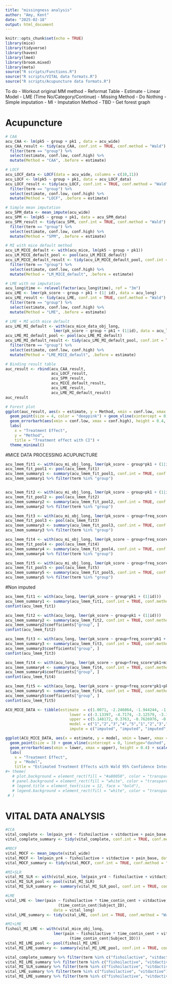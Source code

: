 ```yaml
---
title: "missingness analysis"
author: "Amy, Kent"
date: "2025-02-18"
output: html_document
---
```


```r
knitr::opts_chunk$set(echo = TRUE)
library(mice)
library(tidyverse)
library(haven)
library(lme4)
library(broom.mixed)
library(meta)
source("R scripts/Functions.R")
source("R scripts/VITAL data formats.R")
source("R scripts/Acupuncture data formats.R")
```

To do
- Workout original MM method
- Reformat Table
  - Estimate
    - Linear Model
    - LME (Time No/Category/Continue)
  - Missing Method
    - Do Nothing
    - Simple imputation
    - MI
  - Imputation Method
    - TBD
- Get forest graph

# Acupuncture

```r

# CAA
acu_CAA <- lm(pk5 ~ group + pk1 , data = acu_wide)
acu_CAA_result <- tidy(acu_CAA, conf.int = TRUE, conf.method = "Wald") %>% 
  filter(term == "group") %>%
  select(estimate, conf.low, conf.high) %>%
  mutate(Method = "CAA", .before = estimate)

# LOCF
acu_LOCF_data <- LOCF(data = acu_wide, columns = c(10,11))
acu_LOCF <- lm(pk5 ~ group + pk1, data = acu_LOCF_data)
acu_LOCF_result <- tidy(acu_LOCF, conf.int = TRUE, conf.method = "Wald") %>% 
  filter(term == "group") %>%
  select(estimate, conf.low, conf.high) %>%
  mutate(Method = "LOCF", .before = estimate)

# Simple mean imputation
acu_SPM_data <- mean_impute(acu_wide)
acu_SPM <- lm(pk5 ~ group + pk1, data = acu_SPM_data)
acu_SPM_result <- tidy(acu_SPM, conf.int = TRUE, conf.method = "Wald") %>% 
  filter(term == "group") %>%
  select(estimate, conf.low, conf.high) %>%
  mutate(Method = "SPM", .before = estimate)

# MI with mice default method
acu_LM_MICE_default <- with(acu_mice, lm(pk5 ~ group + pk1)) 
acu_LM_MICE_default_pool <- pool(acu_LM_MICE_default)
acu_LM_MICE_default_result <- tidy(acu_LM_MICE_default_pool, conf.int = TRUE, conf.method = "Wald") %>% 
  filter(term == "group") %>%
  select(estimate, conf.low, conf.high) %>%
  mutate(Method = "LM_MICE_default", .before = estimate)

# LME with no imputation
acu_long$time <- relevel(factor(acu_long$time), ref = "3m")
acu_LME <- lmer(pk_score ~ group + pk1 + (1| id), data = acu_long)
acu_LME_result <- tidy(acu_LME, conf.int = TRUE, conf.method = "Wald") %>% 
  filter(term == "group") %>%
  select(estimate, conf.low, conf.high) %>%
  mutate(Method = "LME", .before = estimate)

# LME + MI with mice default
acu_LME_MI_default <- with(acu_mice_data_obj_long, 
                     lmer(pk_score ~ group + pk1 + (1|id), data = acu_long))
acu_LME_MI_default_pool <- pool(acu_LME_MI_default)
acu_LME_MI_default_result <- tidy(acu_LME_MI_default_pool, conf.int = TRUE, conf.method = "Wald") %>%
  filter(term == "group") %>%
  select(estimate, conf.low, conf.high) %>%
  mutate(Method = "LME_MICE_default", .before = estimate)

# Binding result table
auc_result <- rbind(acu_CAA_result, 
                    acu_LOCF_result,
                    acu_SPM_result, 
                    acu_MICE_default_result,
                    acu_LME_result,
                    acu_LME_MI_default_result)
auc_result

# Forest plot
ggplot(auc_result, aes(x = estimate, y = Method, xmin = conf.low, xmax = conf.high)) +
  geom_point(size = 4, color = "deeppink") + geom_vline(xintercept = 0, linetype="dashed", color="red") +
  geom_errorbarh(aes(xmin = conf.low, xmax = conf.high), height = 0.4, color = "black") + 
  labs(
    x = "Treatment Effect",
    y = "Method",
    title = "Treatment effect with CI") +
  theme_minimal() 
```

#MICE DATA PROCESSING ACUPUNCTURE

```r
acu_lmem_fit1 <- with(acu_mi_obj_long, lmer(pk_score ~ group*pk1 + (1|id)))
acu_lmem_fit_pool1 <- pool(acu_lmem_fit1)
acu_lmem_summary1 <- summary(acu_lmem_fit_pool1, conf.int = TRUE, conf.method = "Wald")
acu_lmem_summary1 %>% filter(term %in% "group")


acu_lmem_fit2 <- with(acu_mi_obj_long, lmer(pk_score ~ group+pk1 + (1|id)))
acu_lmem_fit_pool2 <- pool(acu_lmem_fit2)
acu_lmem_summary2 <- summary(acu_lmem_fit_pool2, conf.int = TRUE, conf.method = "Wald")
acu_lmem_summary2 %>% filter(term %in% "group")

acu_lmem_fit3 <- with(acu_mi_obj_long, lmer(pk_score ~ group+freq_score*pk1 + (1|id)))
acu_lmem_fit_pool3 <- pool(acu_lmem_fit3)
acu_lmem_summary3 <- summary(acu_lmem_fit_pool3, conf.int = TRUE, conf.method = "Wald")
acu_lmem_summary3 %>% filter(term %in% "group")

acu_lmem_fit4 <- with(acu_mi_obj_long, lmer(pk_score ~ group+freq_score*pk1+migraine + (1|id)))
acu_lmem_fit_pool4 <- pool(acu_lmem_fit4)
acu_lmem_summary4 <- summary(acu_lmem_fit_pool4, conf.int = TRUE, conf.method = "Wald")
acu_lmem_summary4 %>% filter(term %in% "group")

acu_lmem_fit5 <- with(acu_mi_obj_long, lmer(pk_score ~ group+freq_score*pk1+pk1*chronicity + (1|id)))
acu_lmem_fit_pool5 <- pool(acu_lmem_fit5)
acu_lmem_summary5 <- summary(acu_lmem_fit_pool5, conf.int = TRUE, conf.method = "Wald")
acu_lmem_summary5 %>% filter(term %in% "group")
```

#Non imputed

```r
acu_lmem_fit1 <- with(acu_long, lmer(pk_score ~ group*pk1 + (1|id)))
acu_lmem_summary1 <- summary(acu_lmem_fit1, conf.int = TRUE, conf.method = "Wald")
confint(acu_lmem_fit1)

acu_lmem_fit2 <- with(acu_long, lmer(pk_score ~ group+pk1 + (1|id)))
acu_lmem_summary2 <- summary(acu_lmem_fit2, conf.int = TRUE, conf.method = "Wald")
acu_lmem_summary2$coefficients["group", ]
confint(acu_lmem_fit2)

acu_lmem_fit3 <- with(acu_long, lmer(pk_score ~ group+freq_score*pk1 + (1|id)))
acu_lmem_summary3 <- summary(acu_lmem_fit3, conf.int = TRUE, conf.method = "Wald")
acu_lmem_summary3$coefficients["group", ]
confint(acu_lmem_fit3)

acu_lmem_fit4 <- with(acu_long, lmer(pk_score ~ group+freq_score*pk1+migraine + (1|id)))
acu_lmem_summary4 <- summary(acu_lmem_fit4, conf.int = TRUE, conf.method = "Wald")
acu_lmem_summary4$coefficients["group", ] 
confint(acu_lmem_fit4)

acu_lmem_fit5 <- with(acu_long, lmer(pk_score ~ group+freq_score*pk1+pk1*chronicity + (1|id)))
acu_lmem_summary5 <- summary(acu_lmem_fit4, conf.int = TRUE, conf.method = "Wald")
acu_lmem_summary5$coefficients["group", ] 
confint(acu_lmem_fit5)
```


```r
ACU_MICE_DATA <- tibble(estimate  = c(1.0071, -2.246864, -1.944244, -1.929348, -1.938256, -0.5887, -4.4087, -2.051, -2.049, -2.049),
                            lower = c(-3.13397, -4.7174, -3.12579, -3.109794, -3.119116, -3.294, -6.445, -3.4454, -3.4442, -3.4572),
                            upper = c(5.148172, 0.3763, -0.7626976, -0.7489025, -0.7573948, 4.471, -2.373, -0.656, -0.6556, -0.6782),
                            model = c("1","2","3","4","5","1","2","3","4","5"),
                            impute = c("imputed", "imputed", "imputed", "imputed", "imputed", "non-imputed","non-imputed","non-imputed","non-imputed","non-imputed"))

ggplot(ACU_MICE_DATA, aes(x = estimate, y = model, xmin = lower, xmax = upper, colour=impute)) +
  geom_point(size = 3) + geom_vline(xintercept = 0, linetype="dashed", color="red") +
  geom_errorbarh(aes(xmin = lower, xmax = upper), height = 0.4) + scale_color_manual(name="MICE",values = c("imputed" = "lawngreen", "non-imputed" = "olivedrab"), labels=c("5 Imputed Datasets","Observed Data")) +
  labs(
    x = "Treatment Effect",
    y = "Model",
    title = "Estimated Treatment Effects with Wald 95% Confidence Intervals") + theme_minimal()
#+ theme(
   # plot.background = element_rect(fill = "#a80050", color = "transparent"),  
   # panel.background = element_rect(fill = "white", color = "transparent"),
   # legend.title = element_text(size = 12, face = "bold"),
   # legend.background = element_rect(fill = "white", color = "transparent")  
 # ) 
```










# VITAL DATA ANALYSIS

```r
#CCA
vital_complete <- lm(pain_yr4 ~ fishoilactive + vitdactive + pain_base, data = vital_wide) 
vital_complete_summary <- tidy(vital_complete, conf.int = TRUE, conf.method = "Wald")

#MOCF
vital_MOCF <- mean_impute(vital_wide)
vital_MOCF <- lm(pain_yr4 ~ fishoilactive + vitdactive + pain_base, data = vital_MOCF)
vital_MOCF_summary <- tidy(vital_MOCF, conf.int = TRUE, conf.method = "Wald")

#MI+SLR
vital_MI_SLR <- with(vital_mice, lm(pain_yr4 ~ fishoilactive + vitdactive  + pain_base ))
vital_MI_SLR_pool <- pool(vital_MI_SLR)
vital_MI_SLR_summary <- summary(vital_MI_SLR_pool, conf.int = TRUE, conf.method = "Wald")

#LME
vital_LME <- lmer(pain ~ fishoilactive * time_contin_cent + vitdactive * time_contin_cent + pain_base + 
                       (time_contin_cent|Subject_ID), 
                     data = vital_long)
vital_LME_summary <- tidy(vital_LME, conf.int = TRUE, conf.method = "Wald")

#MI+LME
fishoil_MI_LME <- with(vital_mice_obj_long, 
                     lmer(pain ~ fishoilactive * time_contin_cent + vitdactive * time_contin_cent + pain_base + 
                            (time_contin_cent|Subject_ID)))
vital_MI_LME_pool <- pool(fishoil_MI_LME)
vital_MI_LME_summary <- summary(vital_MI_LME_pool, conf.int = TRUE, conf.method = "Wald")

vital_complete_summary %>% filter(term %in% c("fishoilactive", "vitdactive"))
vital_MI_LME_summary %>% filter(term %in% c("fishoilactive", "vitdactive"))
vital_MI_SLR_summary %>% filter(term %in% c("fishoilactive", "vitdactive"))
vital_LME_summary %>% filter(term %in% c("fishoilactive", "vitdactive"))
vital_MI_LME_summary %>% filter(term %in% c("fishoilactive", "vitdactive"))
```

